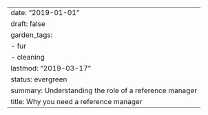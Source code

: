 ---
date: "2019-01-01"
draft: false
garden_tags:
- fur
- cleaning
lastmod: "2019-03-17"
status: evergreen
summary: Understanding the role of a reference manager
title: Why you need a reference manager
---
